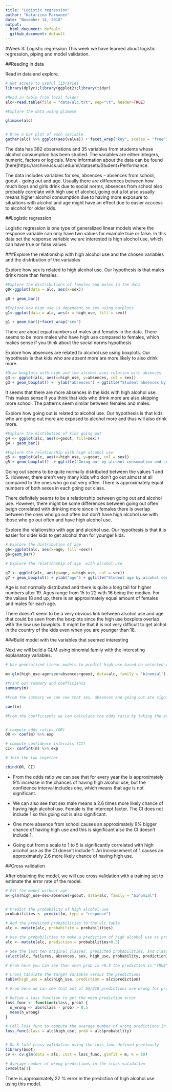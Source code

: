 ```yaml
---
title: "Logistic regression"
author: "Katariina Parnanen"
date: "November 14, 2018"
output:
  html_document: default
  github_document: default
---
```

#Week 3: Logistic regression
This week we have learned about logistic regression, piping and model validation. 

##Reading in data

Read in data and explore.
```r
# Get access to useful libraries
library(dplyr);library(ggplot2);library(tidyr)

#Read in table from local folder
alc<-read.table(file = "data/alc.txt", sep="\t", header=TRUE)

#Explore the data using glimpse

glimpse(alc)


# Draw a bar plot of each variable
gather(alc) %>% ggplot(aes(value)) + facet_wrap("key", scales = "free") + geom_bar()

```

The data has 382 observations and 35 variables from students whose alcohol consumption has been studied. The variables are either integers, numeric, factors or logicals. More information about the data can be found [here]https://archive.ics.uci.edu/ml/datasets/Student+Performance.

The data includes variables for sex, absences - absences from school, goout - going out and age. Usually there are differences between how much boys and girls drink due to social norms, absences from school also probably correlate with high use of alcohol, going out a lot also usually means higher alcohol consumption due to having more exposure to situations with alcohol and age might have an effect due to easier acccess to alcohol for older kids.

##Logistic regression

Logistic regression is one type of generalized linear models where the response variable can only have two values for example true or false. In this data set the response variable we are interested is high alochol use, which can have true or false values.

###Explore the relationship with high alcohol use and the chosen variables and the distribution of the variables

Explore how sex is related to high alcohol use. Our hypothesis is that males drink more than females.
```r
#Explore the distributions of females and males in the data
g0<-ggplot(data = alc, aes(x=sex))

g0 + geom_bar()

#Explore how high use is dependent on sex using barplots
g1<-ggplot(data = alc, aes(x = high_use, fill = sex))

g1 + geom_bar()+facet_wrap("sex")
```
There are about equal numbers of males and females in the data. There seems to be more males who have high use compared to females, which makes sense if you think about the social norms hypothesis

Explore how absences are related to alcohol use using boxplots. Our hypothesis is that kids who are absent more are more likely to also drink more.

```r
#Draw boxplots with high and low alcohol uses relation with absences
g3 <- ggplot(alc, aes(x=high_use, y=absences, col = sex))
g3 + geom_boxplot() +  ylab("absences") + ggtitle("Student absences by alcohol consumption and sex")

```

It seems that there are more absences in the kids with high alcohol use. This makes sense if you think that kids who drink more are also skipping more school. The patterns seem similar between females and males.

Explore how going out is related to alcohol use. Our hypothesis is that kids who are going out more are exposed to alcohol more and thus will also drink more.

```r
#Explore the distibution of kids going out
g4 <- ggplot(alc, aes(x=goout, fill=sex))
g4 + geom_bar()

#Explore the relationship with high alcohol use
g5 <- ggplot(alc, aes(x=high_use, y=goout, col = sex))
g5 + geom_boxplot()  + ggtitle("Going out by alcohol consumption and sex")
```

Going out seems to be quite normally distributed between the values 1 and 5. However, there aren't very many kids who don't go out almost at all compared to the ones who go out very often. There is approximately equal numbers of both sexes in each going out class.

There definitely seems to be a relationship between going out and alcohol use. However, there might be some differences between going out often beign correlated with drinking more since in females there is overlap between the ones who go out often but don't have high alcohol use with those who go out often and have high alcohol use.

Explore the relationship with age and alcohol use. Our hypothesis is that it is easier for older kids to get alcohol than for younger kids.

```r

# Explore the distribution of age
g6<-ggplot(alc, aes(x=age, fill =sex))
g6+geom_bar()

# Explore the relationship of age  with alcohol use

g7 <- ggplot(alc, aes(y=age, x=high_use, col = sex))
g7 + geom_boxplot() + ylab("age") + ggtitle("Student age by alcohol consumption and sex")
```
Age is not normally distributed and there is quite a long tail for higher numbers after 19. Ages range from 15 to 22 with 16 being the median. For the values 18 and up, there is an approximately equal amount of females and males for each age.

There doesn't seem to be a very obvious link between alcohol use and age that could be seen from the boxplots since the high use boxplots overlap with the low use bowplots. It might be that it is not very difficult to get alchol in the country of the kids even when you are younger than 18.


###Build model with the variables that seemed interesting

Next we will build a GLM using binomial family with the interesting explanatory variables.
```r
# Use generalized linear models to predict high use based on selected variables

m<-glm(high_use~age+sex+absences+goout, data=alc, family = "binomial")

#Print out summary and coefficients
summary(m)

#From the summary we can see that sex, absences and going out are significantly correlated with high alcohol use

coef(m)

#From the coefficients we can calculate the odds ratio by taking the exponent function of the estimate


# compute odds ratios (OR)
OR <- coef(m) %>% exp

# compute confidence intervals (CI)
CI<- confint(m) %>% exp

# Join the two together

cbind(OR, CI)


```
* From the odds ratio we can see that for every year the is approximately 9% increase in the chances of having high alcohol use, but the confidence interval includes one, which means that age is not significant.

* We can also see that sex male means a 2.6 times more likely chance of having high alcohol use. Female is the intercept factor. The CI does not include 1 so this going out is also significant.

* One more absence from school causes an approximately 9% bigger chance of having high use and this is significant also the CI doesn't include 1.

* Going out from a scale to 1 to 5 is significantly correlated with high alcohol use as the CI doesn't include 1. An increasement of 1 causes an approximately 2.6 more likely chance of having high use.

##Cross validation

After obtaining the model, we will use cross validation with a training set to estimate the error rate of the model.

```r

# Fit the model without age
m<-glm(high_use~sex+absences+goout, data=alc, family = "binomial")


# Predict the probability of high alcohol use
probabilities <- predict(m, type = "response")

# Add the predicted probabilities to the alc table
alc <- mutate(alc, probability = probabilities)

# Use the probabilities to make a prediction of high alcohol use as probabilitites instead of odds
alc <- mutate(alc, prediction = probabilities>0.5)

# See the last ten original classes, predicted probabilities, and class predictions
select(alc, failures, absences, sex, high_use, probability, prediction) %>% tail(10)

# From here you can see than when prob is >0.5 the prediction is "TRUE"

# Cross tabulate the target variable versus the predictions
table(high_use = alc$high_use, prediction = alc$prediction)

# From here we can see that out of 65/318 predictions are wrong for predicted low alcohol use and 15/64 are wrong for the prediction of high alcohol use.

# Define a loss function to get the mean prediction error
loss_func <- function(class, prob) {
  n_wrong <- abs(class - prob) > 0.5
  mean(n_wrong)
}

# Call loss_func to compute the average number of wrong predictions in the (training) data
loss_func(class = alc$high_use, prob = alc$probability)


# Do K-fold cross-validation using the loss_func defined previously
library(boot)
cv <- cv.glm(data = alc, cost = loss_func, glmfit = m, K = 10)

# Average number of wrong predictions in the cross validation
cv$delta[1]

```

There is approximately 22 % error in the prediction of high alcohol use using this model.


